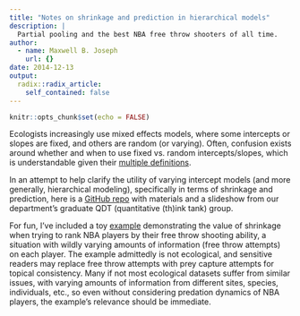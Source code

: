 ```yaml
---
title: "Notes on shrinkage and prediction in hierarchical models"
description: |
  Partial pooling and the best NBA free throw shooters of all time.
author:
  - name: Maxwell B. Joseph
    url: {}
date: 2014-12-13
output:
  radix::radix_article:
    self_contained: false
---
```


```r
knitr::opts_chunk$set(echo = FALSE)
```


Ecologists increasingly use mixed effects models, where some intercepts or 
slopes are fixed, and others are random (or varying).
Often, confusion exists around whether and when to use fixed vs. random 
intercepts/slopes, which is understandable given their 
[multiple definitions](http://andrewgelman.com/2005/01/25/why_i_dont_use/).

In an attempt to help clarify the utility of varying intercept models (and more 
generally, hierarchical modeling), specifically in terms of shrinkage and 
prediction, here is a 
[GitHub repo](https://github.com/mbjoseph/hierarchical_models) with materials 
and a slideshow from our department's graduate QDT (quantitative (th)ink tank) 
group.

For fun, I've included a toy
[example](https://github.com/mbjoseph/hierarchical_models/blob/master/R_examples/nba/nba_freethrows.R)
demonstrating the value of shrinkage when trying to rank NBA players by their 
free throw shooting ability, a situation with wildly varying amounts of 
information (free throw attempts) on each player.
The example admittedly is not ecological, and sensitive readers may replace free
throw attempts with prey capture attempts for topical consistency.
Many if not most ecological datasets suffer from similar issues, with varying 
amounts of information from different sites, species, individuals, etc., so 
even without considering predation dynamics of NBA players, the example's 
relevance should be immediate.
